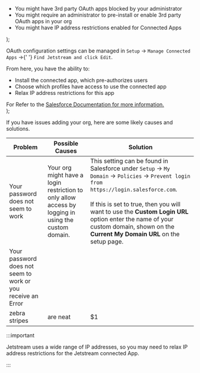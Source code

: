   <ul>
    <li>You might have 3rd party OAuth apps blocked by your administrator</li>
    <li>You might require an administrator to pre-install or enable 3rd party OAuth apps in your org</li>
    <li>You might have IP address restrictions enabled for Connected Apps</li>
  </ul>
);

  <div>
    <p>
      OAuth configuration settings can be managed in <code>Setup</code> -> <code>Manage Connected Apps</code> ->{' '}
      <code>Find Jetstream and click Edit</code>.
    </p>
    From here, you have the ability to:
    <ul>
      <li>Install the connected app, which pre-authorizes users</li>
      <li>Choose which profiles have access to use the connected app</li>
      <li>Relax IP address restrictions for this app</li>
    </ul>
    For Refer to the <a
      href="https://help.salesforce.com/s/articleView?id=sf.connected_app_manage.htm&type=5"
      target="_blank"
      rel="noreferrer"
    >
      Salesforce Documentation for more information.
    </a>
  </div>
);

If you have issues adding your org, here are some likely causes and solutions.

| Problem                                                     | Possible Causes                                                                                     | Solution                                                                                                                                                                                                                                                                                                                                 |
| ----------------------------------------------------------- | --------------------------------------------------------------------------------------------------- | ---------------------------------------------------------------------------------------------------------------------------------------------------------------------------------------------------------------------------------------------------------------------------------------------------------------------------------------- |
| Your password does not seem to work                         | Your org might have a login restriction to only allow access by logging in using the custom domain. | This setting can be found in Salesforce under `Setup` -> `My Domain` -> `Policies` -> `Prevent login from https://login.salesforce.com`. <br /> <br /> If this is set to true, then you will want to use the **Custom Login URL** option enter the name of your custom domain, shown on the **Current My Domain URL** on the setup page. |
| Your password does not seem to work or you receive an Error | <OAuthSettingsList />                                                                               | <OAuthSettingsSolution />                                                                                                                                                                                                                                                                                                                |
| zebra stripes                                               | are neat                                                                                            | \$1                                                                                                                                                                                                                                                                                                                                      |

:::important

Jetstream uses a wide range of IP addresses, so you may need to relax IP address restrictions for the Jetstream connected App.

:::
